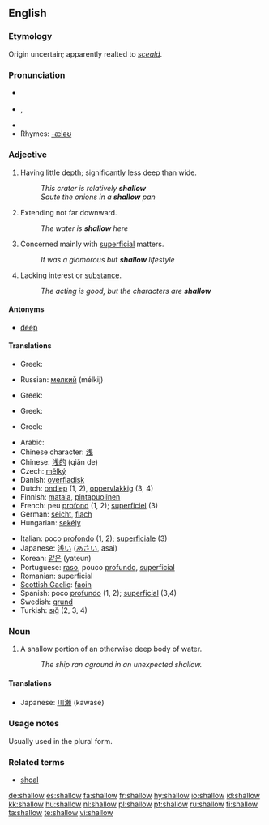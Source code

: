 ==English==

===Etymology===
Origin uncertain; apparently realted to {{OE.}} ''[[sceald]]''.

===Pronunciation===
* {{a|UK}} {{IPA|/ˈʃaləʊ/}}
* {{a|US}} {{IPA|/ˈʃæl.oʊ/}}, {{SAMPA|/"S{l.oU/}}
* {{audio|en-us-shallow.ogg|Audio (US)}}
* Rhymes: [[Rhymes:English:-æləʊ|-æləʊ]]

===Adjective===
{{en-adj|er}}

# Having little depth; significantly less deep than wide.
#: ''This crater is relatively '''shallow'''''
#: ''Saute the onions in a '''shallow''' pan''
# Extending not far downward.
#: ''The water is '''shallow''' here''
# Concerned mainly with [[superficial]] matters.
#: ''It was a glamorous but '''shallow''' lifestyle''
# Lacking interest or [[substance]].
#: ''The acting is good, but the characters are '''shallow'''''

====Antonyms====
* [[deep]]

====Translations====
{{trans-top|Concave upward and significantly less deep than wide}}
* Greek: {{t|el|ρηχός|sc=Grek}}
{{trans-mid}}
* Russian: [[мелкий]] (mélkij)
{{trans-bottom}}

{{trans-top|Extending not far downward}}
* Greek: {{t|el|ρηχός|sc=Grek}}
{{trans-mid}}
{{trans-bottom}}

{{trans-top|Concerned mainly with superficial matters}}
* Greek: {{t|el|ρηχός|sc=Grek}}
{{trans-mid}}
{{trans-bottom}}

{{trans-top|Lacking interest or substance}}
* Greek: {{t|el|ρηχός|sc=Grek}}
{{trans-mid}}
{{trans-bottom}}

{{ttbc-top}}
* Arabic: {{Arab|[[ضحل]]}} {{IPAchar|(ɖáħel)}}
* Chinese character: [[浅]]
* Chinese: [[浅的]] (qiǎn de)
* Czech: [[mělký]] {{m}}
* Danish: [[overfladisk]]
* Dutch: [[ondiep]] (1, 2), [[oppervlakkig]] (3, 4)
* Finnish: [[matala]], [[pintapuolinen]]
* French: peu [[profond]] (1, 2); [[superficiel]] (3)
* German: [[seicht]], [[flach]]
* Hungarian: [[sekély]]
{{trans-mid}}
* Italian: poco [[profondo]] (1, 2); [[superficiale]] (3)
* Japanese: [[浅い]] ([[あさい]], asai)
* Korean: [[얕은]] (yateun)
* Portuguese: [[raso]], pouco [[profundo]], [[superficial]]
* Romanian: superficial
* [[Scottish Gaelic]]: [[faoin]]
* Spanish: poco [[profundo]] (1, 2); [[superficial]] (3,4)
* Swedish: [[grund]]
* Turkish: [[sığ]] (2, 3, 4)
{{trans-bottom}}

===Noun===
{{en-noun}}

# A shallow portion of an otherwise deep body of water.
#: ''The ship ran aground in an unexpected shallow.''

====Translations====
* Japanese: [[川瀬]] (kawase)

===Usage notes===
Usually used in the plural form.

===Related terms===
* [[shoal]]

[[de:shallow]]
[[es:shallow]]
[[fa:shallow]]
[[fr:shallow]]
[[hy:shallow]]
[[io:shallow]]
[[id:shallow]]
[[kk:shallow]]
[[hu:shallow]]
[[nl:shallow]]
[[pl:shallow]]
[[pt:shallow]]
[[ru:shallow]]
[[fi:shallow]]
[[ta:shallow]]
[[te:shallow]]
[[vi:shallow]]